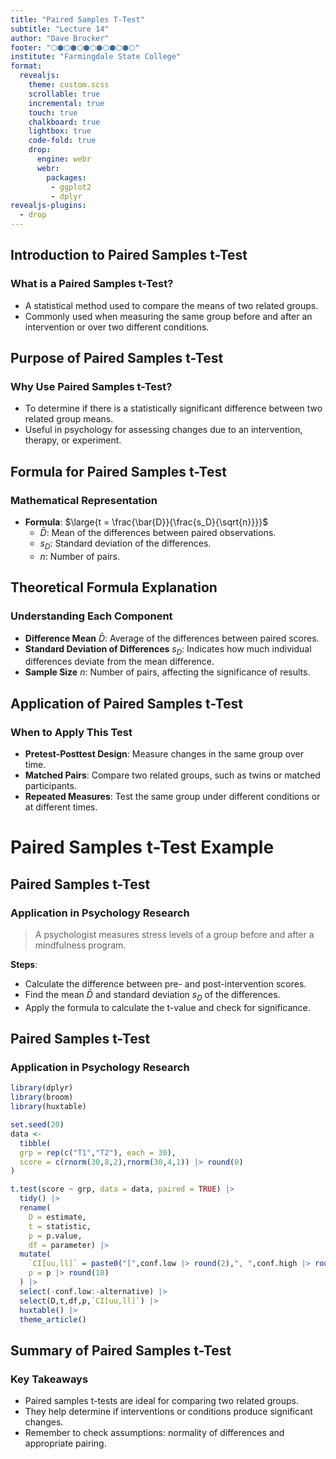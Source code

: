 ```yaml
---
title: "Paired Samples T-Test"
subtitle: "Lecture 14"
author: "Dave Brocker"
footer: "⬡⬢⬡⬢⬡⬢⬡⬢⬡⬢⬡⬢⬡"
institute: "Farmingdale State College"
format: 
  revealjs:
    theme: custom.scss
    scrollable: true
    incremental: true   
    touch: true
    chalkboard: true
    lightbox: true
    code-fold: true
    drop:
      engine: webr
      webr:
        packages:
         - ggplot2
         - dplyr
revealjs-plugins:
  - drop
---
```


## Introduction to Paired Samples t-Test
### What is a Paired Samples t-Test?
- A statistical method used to compare the means of two related groups.
- Commonly used when measuring the same group before and after an intervention or over two different conditions.


## Purpose of Paired Samples t-Test
### Why Use Paired Samples t-Test?
- To determine if there is a statistically significant difference between two related group means.
- Useful in psychology for assessing changes due to an intervention, therapy, or experiment.


## Formula for Paired Samples t-Test
### Mathematical Representation
- **Formula**: $\large{t = \frac{\bar{D}}{\frac{s_D}{\sqrt{n}}}}$
  - $\bar{D}$: Mean of the differences between paired observations.
  - $s_D$: Standard deviation of the differences.
  - $n$: Number of pairs.

## Theoretical Formula Explanation
### Understanding Each Component
- **Difference Mean** $\bar{D}$: Average of the differences between paired scores.
- **Standard Deviation of Differences** $s_D$: Indicates how much individual differences deviate from the mean difference.
- **Sample Size** $n$: Number of pairs, affecting the significance of results.

## Application of Paired Samples t-Test
### When to Apply This Test
- **Pretest-Posttest Design**: Measure changes in the same group over time.
- **Matched Pairs**: Compare two related groups, such as twins or matched participants.
- **Repeated Measures**: Test the same group under different conditions or at different times.

# Paired Samples t-Test Example

## Paired Samples t-Test
### Application in Psychology Research
> A psychologist measures stress levels of a group before and after a mindfulness program.

**Steps**:

-   Calculate the difference between pre- and post-intervention scores.
-   Find the mean $\bar{D}$ and standard deviation $s_D$ of the differences.
-   Apply the formula to calculate the t-value and check for significance.

## Paired Samples t-Test
### Application in Psychology Research

```r
library(dplyr)
library(broom)
library(huxtable)

set.seed(20)
data <- 
  tibble(
  grp = rep(c("T1","T2"), each = 30),
  score = c(rnorm(30,8,2),rnorm(30,4,1)) |> round(0)
) 

t.test(score ~ grp, data = data, paired = TRUE) |> 
  tidy() |> 
  rename(
    D = estimate,
    t = statistic, 
    p = p.value,
    df = parameter) |> 
  mutate(
    `CI[uu,ll]` = paste0("[",conf.low |> round(2),", ",conf.high |> round(2),"]"),
    p = p |> round(10)
  ) |> 
  select(-conf.low:-alternative) |> 
  select(D,t,df,p,`CI[uu,ll]`) |> 
  huxtable() |> 
  theme_article()

```

## Summary of Paired Samples t-Test
### Key Takeaways
- Paired samples t-tests are ideal for comparing two related groups.
- They help determine if interventions or conditions produce significant changes.
- Remember to check assumptions: normality of differences and appropriate pairing.
